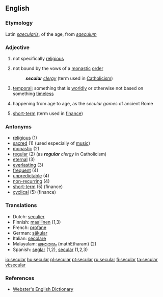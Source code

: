 ==English==

===Etymology===
Latin ''[[saecularis]]'', of the age, from ''[[saeculum]]''

===Adjective===
{{en-adj}}

# not specifically [[religious]]
# {{rfd-redundant}} not bound by the vows of a [[monastic]] [[order]]
#:'''''secular''' [[clergy]]'' (term used in [[Catholicism]]) 
# [[temporal]]; something that is [[worldly]] or otherwise not based on something [[timeless]]
# {{rfd-redundant}} happening from age to age, as the ''secular games'' of ancient Rome
# {{rfv-sense}} [[short-term]] (term used in [[finance]])

===Antonyms===
*[[religious]] (1)
*[[sacred]] (1) (used especially of [[music]])
*[[monastic]] (2)
*[[regular]] (2) (as '''''regular''' clergy'' in Catholicism)
*[[eternal]] (3)
*[[everlasting]] (3)
*[[frequent]] (4)
*[[unpredictable]] (4)
*[[non-recurring]] (4)
*[[short-term]] (5) (finance)
*[[cyclical]] (5) (finance)

===Translations===
{{rfc-trans}}

*Dutch: [[seculier]]
*Finnish: [[maallinen]] (1,3)
*French: [[profane]]
*German: [[säkular]]
*Italian: [[secolare]]
*Malayalam: [[മതേതരം]] (mathEtharam) (2)
*Spanish: [[seglar]] (1,2), [[secular]] (1,2,3)

[[io:secular]]
[[hu:secular]]
[[pl:secular]]
[[pt:secular]]
[[ru:secular]]
[[fi:secular]]
[[ta:secular]]
[[vi:secular]]

===References===
* [http://www.cs.chalmers.se/~hallgren/wget.cgi?secular Webster's English Dictionary]